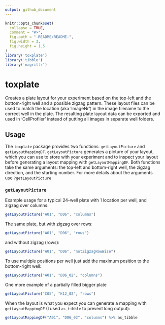 ```yaml
---
output: github_document
---
```


<!-- README.md is generated from README.Rmd. Please edit that file -->

```r
knitr::opts_chunk$set(
  collapse = TRUE,
  comment = "#>",
  fig.path = ".README/README-",
  fig.width = 3,
  fig.height = 1.5
)
library('toxplate')
library('tibble')
library('magrittr')
```

# toxplate

Creates a plate layout for your experiment based on the top-left
and the bottom-right well and a possible zigzag pattern. These layout files can
be used to match the location (aka 'imageNr') in the image filename to the correct
well in the plate. The resulting plate layout data can be exported and used in
'CellProfiler' instead of putting all images in separate well folders.

## Usage

The `toxplate` package provides two functions: `getLayoutPicture` and `getLayoutMappingDF`. `getLayoutPicture` generates a picture of your layout, which you can use to store with your experiment and to inspect your layout before generating a layout mapping with `getLayoutMappingDF`. Both functions take the same arguments: the top-left and bottom-right well, the zigzag direction, and the starting number. For more details about the arguments use `?getLayoutPicture`

### `getLayoutPicture`

Example usage for a typical 24-well plate with 1 location per well, and zigzag over columns:

```r
getLayoutPicture("A01", "D06", "columns")
```

The same plate, but with zigzag over rows:

```r
getLayoutPicture("A01", "D06", "rows")
```

and without zigzag (rows):

```r
getLayoutPicture("A01", "D06", "notZigzagRowWise")
```

To use multiple positions per well just add the maximum position to the bottom-right well:

```r
getLayoutPicture("A01", "D06_02", "columns")
```

One more example of a partially filled bigger plate

```r
getLayoutPicture("C05", "K12_02", "rows")
```

When the layout is what you expect you can generate a mapping with `getLayoutMappingDF` (I used `as_tibble` to prevent long output):

```r
getLayoutMappingDF("A01", "D06_02", "columns") %>% as_tibble
```

